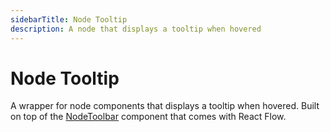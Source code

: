 ```yaml
---
sidebarTitle: Node Tooltip
description: A node that displays a tooltip when hovered
---
```



# Node Tooltip

A wrapper for node components that displays a tooltip when hovered. 
Built on top of the [NodeToolbar](/api-reference/components/node-toolbar) component that comes with React Flow.

<UiComponentViewer id="node-tooltip" />
